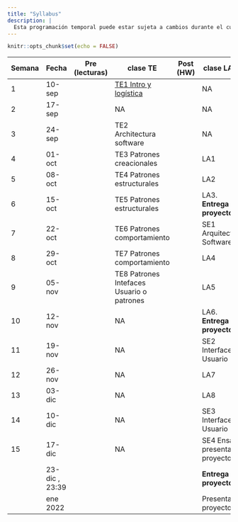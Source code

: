 ```yaml
---
title: "Syllabus"
description: |
  Esta programación temporal puede estar sujeta a cambios durante el curso.
---
```


```r
knitr::opts_chunk$set(echo = FALSE)
```

| Semana | Fecha          | Pre (lecturas) | clase TE                                  | Post (HW) | clase LA/SE                      |
|--------|----------------|----------------|-------------------------------------------|-----------|----------------------------------|
| 1      | 10-sep         |                | [TE1 Intro y logística](TE1.html)         |           | NA                               |
| 2      | 17-sep         |                | NA                                        |           | NA                               |
| 3      | 24-sep         |                | TE2 Architectura software                 |           | NA                               |
| 4      | 01-oct         |                | TE3 Patrones creacionales                 |           | LA1                              |
| 5      | 08-oct         |                | TE4 Patrones estructurales                |           | LA2                              |
| 6      | 15-oct         |                | TE5 Patrones estructurales                |           | LA3. **Entrega \#1 proyecto**    |
| 7      | 22-oct         |                | TE6 Patrones comportamiento               |           | SE1 Arquitectura Software        |
| 8      | 29-oct         |                | TE7 Patrones comportamiento               |           | LA4                              |
| 9      | 05-nov         |                | TE8 Patrones Intefaces Usuario o patrones |           | LA5                              |
| 10     | 12-nov         |                | NA                                        |           | LA6. **Entrega \#2 proyecto**    |
| 11     | 19-nov         |                | NA                                        |           | SE2 Interfaces Usuario           |
| 12     | 26-nov         |                | NA                                        |           | LA7                              |
| 13     | 03-dic         |                | NA                                        |           | LA8                              |
| 14     | 10-dic         |                | NA                                        |           | SE3 Interfaces Usuario           |
| 15     | 17-dic         |                | NA                                        |           | SE4 Ensayo presentación proyecto |
|        | 23-dic , 23:39 |                |                                           |           | **Entrega \#3 proyecto**         |
|        | ene 2022       |                |                                           |           | Presentación proyecto            |
